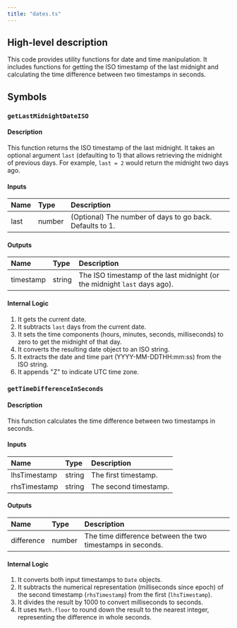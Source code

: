 ```yaml
---
title: "dates.ts"
---
```


## High-level description
This code provides utility functions for date and time manipulation. It includes functions for getting the ISO timestamp of the last midnight and calculating the time difference between two timestamps in seconds.

## Symbols
### `getLastMidnightDateISO`
#### Description
This function returns the ISO timestamp of the last midnight. It takes an optional argument `last` (defaulting to 1) that allows retrieving the midnight of previous days. For example, `last = 2` would return the midnight two days ago.

#### Inputs
| Name | Type | Description |
|:-----|:-----|:------------|
| last | number | (Optional) The number of days to go back. Defaults to 1. |

#### Outputs
| Name | Type | Description |
|:-----|:-----|:------------|
| timestamp | string | The ISO timestamp of the last midnight (or the midnight `last` days ago). |

#### Internal Logic
1. It gets the current date.
2. It subtracts `last` days from the current date.
3. It sets the time components (hours, minutes, seconds, milliseconds) to zero to get the midnight of that day.
4. It converts the resulting date object to an ISO string.
5. It extracts the date and time part (YYYY-MM-DDTHH:mm:ss) from the ISO string.
6. It appends "Z" to indicate UTC time zone.

### `getTimeDifferenceInSeconds`
#### Description
This function calculates the time difference between two timestamps in seconds.

#### Inputs
| Name | Type | Description |
|:-----|:-----|:------------|
| lhsTimestamp | string | The first timestamp. |
| rhsTimestamp | string | The second timestamp. |

#### Outputs
| Name | Type | Description |
|:-----|:-----|:------------|
| difference | number | The time difference between the two timestamps in seconds. |

#### Internal Logic
1. It converts both input timestamps to `Date` objects.
2. It subtracts the numerical representation (milliseconds since epoch) of the second timestamp (`rhsTimestamp`) from the first (`lhsTimestamp`).
3. It divides the result by 1000 to convert milliseconds to seconds.
4. It uses `Math.floor` to round down the result to the nearest integer, representing the difference in whole seconds.
